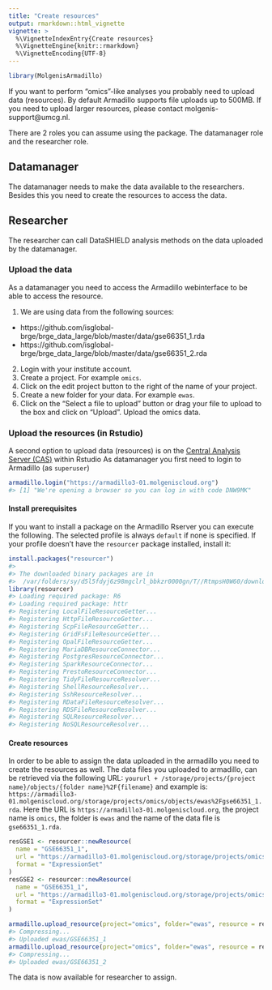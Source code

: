```yaml
---
title: "Create resources"
output: rmarkdown::html_vignette
vignette: >
  %\VignetteIndexEntry{Create resources}
  %\VignetteEngine{knitr::rmarkdown}
  %\VignetteEncoding{UTF-8}
---
```





```r
library(MolgenisArmadillo)
```

If you want to perform “omics”-like analyses you probably need to upload data (resources). By default Armadillo supports file uploads up to 500MB.
If you need to upload larger resources, please contact molgenis-support@umcg.nl.

There are 2 roles you can assume using the package. The datamanager role and the researcher role.

## Datamanager
The datamanager needs to make the data available to the researchers. Besides this you need to create the resources to access the data.

## Researcher
The researcher can call DataSHIELD analysis methods on the data uploaded by the datamanager.

### Upload the data
As a datamanager you need to access the Armadillo webinterface to be able to access the resource.

1. We are using data from the following sources:
  - https://github.com/isglobal-brge/brge_data_large/blob/master/data/gse66351_1.rda
  - https://github.com/isglobal-brge/brge_data_large/blob/master/data/gse66351_2.rda
2. Login with your institute account.
3. Create a project. For example `omics`.
4. Click on the edit project button to the right of the name of your project.
5. Create a new folder for your data. For example `ewas`.
6. Click on the "Select a file to upload" button or drag your file to upload to the box and click on "Upload". Upload the omics data.


### Upload the resources (in Rstudio)
A second option to upload data (resources) is on the [Central Analysis Server (CAS)](https://lifecycle.analysis.molgenis.org/) within Rstudio
As datamanager you first need to login to Armadillo (as `superuser`)



```r
armadillo.login("https://armadillo3-01.molgeniscloud.org")
#> [1] "We're opening a browser so you can log in with code DNW9MK"
```

#### Install prerequisites
If you want to install a package on the Armadillo Rserver you can execute the following. The selected profile is always `default` if none is specified. If your profile doesn't have the `resourcer` package installed, install it:


```r
install.packages("resourcer")
#> 
#> The downloaded binary packages are in
#> 	/var/folders/sy/d5l5fdyj6z98mgclrl_bbkzr0000gn/T//RtmpsH0W60/downloaded_packages
library(resourcer)
#> Loading required package: R6
#> Loading required package: httr
#> Registering LocalFileResourceGetter...
#> Registering HttpFileResourceGetter...
#> Registering ScpFileResourceGetter...
#> Registering GridFsFileResourceGetter...
#> Registering OpalFileResourceGetter...
#> Registering MariaDBResourceConnector...
#> Registering PostgresResourceConnector...
#> Registering SparkResourceConnector...
#> Registering PrestoResourceConnector...
#> Registering TidyFileResourceResolver...
#> Registering ShellResourceResolver...
#> Registering SshResourceResolver...
#> Registering RDataFileResourceResolver...
#> Registering RDSFileResourceResolver...
#> Registering SQLResourceResolver...
#> Registering NoSQLResourceResolver...
```

#### Create resources
In order to be able to assign the data uploaded in the armadillo you need to create the resources as well.
The data files you uploaded to armadillo, can be retrieved via the following URL:
`yoururl + /storage/projects/{project name}/objects/{folder name}%2F{filename}` and example is:
`https://armadillo3-01.molgeniscloud.org/storage/projects/omics/objects/ewas%2Fgse66351_1.rda`. Here the URL is
`https://armadillo3-01.molgeniscloud.org`, the project name is `omics`, the folder is `ewas` and the name of the
data file is `gse66351_1.rda`.


```r
resGSE1 <- resourcer::newResource(
  name = "GSE66351_1",
  url = "https://armadillo3-01.molgeniscloud.org/storage/projects/omics/objects/ewas%2Fgse66351_1.rda",
  format = "ExpressionSet"
)
resGSE2 <- resourcer::newResource(
  name = "GSE66351_1",
  url = "https://armadillo3-01.molgeniscloud.org/storage/projects/omics/objects/ewas%2Fgse66351_1.rda",
  format = "ExpressionSet"
)

armadillo.upload_resource(project="omics", folder="ewas", resource = resGSE1, name = "GSE66351_1")
#> Compressing...
#> Uploaded ewas/GSE66351_1
armadillo.upload_resource(project="omics", folder="ewas", resource = resGSE2, name = "GSE66351_2")
#> Compressing...
#> Uploaded ewas/GSE66351_2
```

The data is now available for researcher to assign.
